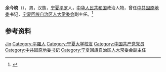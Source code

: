 '''余今晓'''（{{bd|1945年|2月|}}），男，汉族，[[宁夏|宁夏]][[平罗|平罗]]人，[[中华人民共和国|中华人民共和国]]政治人物，曾任[[中共固原地委|中共固原地委]]书记，[[宁夏回族自治区人大常委会|宁夏回族自治区人大常委会]]副主任。<ref>{{Cite web|title=余今晓|url=https://xy.nxu.edu.cn/info/1025/3088.htm|accessdate=2020-07-21|work=宁夏大学校友会|archive-date=2020-07-21|archive-url=https://web.archive.org/web/20200721162037/https://xy.nxu.edu.cn/info/1025/3088.htm|dead-url=no}}</ref>

== 参考资料 ==
{{reflist}}

{{中国人物小作品}}

{{Authority control}}
{{DEFAULTSORT:Yu余}}
[[Category:余姓|Jin]]
[[Category:平羅人|Category:平羅人]]
[[Category:宁夏大学校友|Category:宁夏大学校友]]
[[Category:中国共产党党员|Category:中国共产党党员]]
[[Category:中共固原地委书记|Category:中共固原地委书记]]
[[Category:宁夏回族自治区人大常委会副主任|Category:宁夏回族自治区人大常委会副主任]]